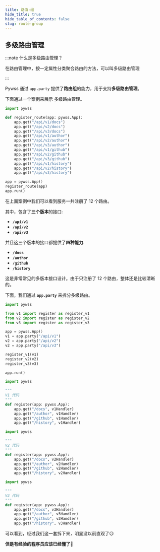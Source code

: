 ```yaml
---
title: 路由-组
hide_title: true
hide_table_of_contents: false
slug: route-group
---
```


## 多级路由管理

:::note 什么是多级路由管理？

在路由管理中，按一定属性分类聚合路由的方法，可以叫多级路由管理

:::

Pywss 通过 `app.party` 提供了**路由组**的能力，用于支持**多级路由管理**。

下面通过一个案例来展示 多级路由管理。

```python title="案例" showLineNumbers {4-15}
import pywss

def register_route(app: pywss.App):
    app.get("/api/v1/docs")
    app.get("/api/v2/docs")
    app.get("/api/v3/docs")
    app.get("/api/v1/author")
    app.get("/api/v2/author")
    app.get("/api/v3/author")
    app.get("/api/v1/github")
    app.get("/api/v2/github")
    app.get("/api/v3/github")
    app.get("/api/v1/history")
    app.get("/api/v2/history")
    app.get("/api/v3/history")

app = pywss.App()
register_route(app)
app.run()
```

在上面案例中我们可以看到服务一共注册了 12 个路由。

其中，包含了**三个版本**的接口:
- **`/api/v1`**
- **`/api/v2`**
- **`/api/v3`**

并且这三个版本的接口都提供了**四种能力**:
- **`/docs`**
- **`/author`**
- **`/github`**
- **`/history`**

这是非常常见的多版本接口设计。由于只注册了 12 个路由，整体还是比较清晰的。

下面，我们通过 **`app.party`** 来拆分多级路由。

<Tabs className="unique-tabs">
<TabItem value="main" label="main.py" default>

```python {8-10} showLineNumbers
import pywss

from v1 import register as register_v1
from v2 import register as register_v2
from v3 import register as register_v3

app = pywss.App()
v1 = app.party("/api/v1")
v2 = app.party("/api/v2")
v2 = app.party("/api/v3")

register_v1(v1)
register_v2(v2)
register_v3(v3)

app.run()
```

</TabItem>
<TabItem value="v1" label="v1.py">

```python showLineNumbers
import pywss

"""
V1 代码
"""
def register(app: pywss.App):
    app.get("/docs", v1Handler)
    app.get("/author", v1Handler)
    app.get("/github", v1Handler)
    app.get("/history", v1Handler)
```

</TabItem>
<TabItem value="v2" label="v2.py">

```python showLineNumbers
import pywss

"""
V2 代码
"""
def register(app: pywss.App):
    app.get("/docs", v2Handler)
    app.get("/author", v2Handler)
    app.get("/github", v2Handler)
    app.get("/history", v2Handler)
```

</TabItem>
<TabItem value="v3" label="v3.py">

```python showLineNumbers
import pywss

"""
V3 代码
"""
def register(app: pywss.App):
    app.get("/docs", v3Handler)
    app.get("/author", v3Handler)
    app.get("/github", v3Handler)
    app.get("/history", v3Handler)
```

</TabItem>
</Tabs>

可以看到，经过我们这一套拆下来，明显没以前直观了😥

**但是有经验的程序员应该已经懂了😤**
